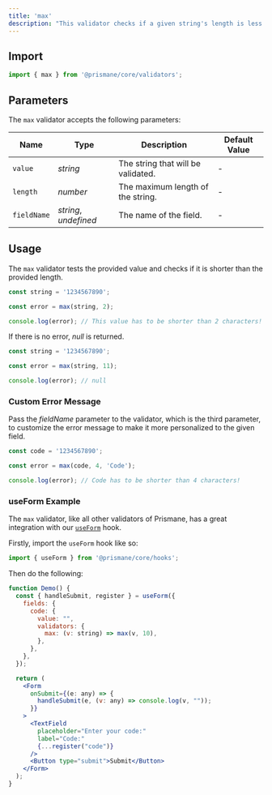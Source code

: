 ---
title: 'max'
description: "This validator checks if a given string's length is less than a given maximum."
---

## Import

```js
import { max } from '@prismane/core/validators';
```

## Parameters

The `max` validator accepts the following parameters:

| Name        | Type                  | Description                        | Default Value |
| ----------- | --------------------- | ---------------------------------- | ------------- |
| `value`     | _string_              | The string that will be validated. | -             |
| `length`    | _number_              | The maximum length of the string.  | -             |
| `fieldName` | _string_, _undefined_ | The name of the field.             | -             |

## Usage

The `max` validator tests the provided value and checks if it is shorter than the provided length.

```ts
const string = '1234567890';

const error = max(string, 2);

console.log(error); // This value has to be shorter than 2 characters!
```

If there is no error, _null_ is returned.

```ts
const string = '1234567890';

const error = max(string, 11);

console.log(error); // null
```

### Custom Error Message

Pass the _fieldName_ parameter to the validator, which is the third parameter, to customize the error message to make it more personalized to the given field.

```ts
const code = '1234567890';

const error = max(code, 4, 'Code');

console.log(error); // Code has to be shorter than 4 characters!
```

### useForm Example

The `max` validator, like all other validators of Prismane, has a great integration with our [`useForm`](/docs/hooks/use-form) hook.

Firstly, import the `useForm` hook like so:

```js
import { useForm } from '@prismane/core/hooks';
```

Then do the following:

```jsx preview
function Demo() {
  const { handleSubmit, register } = useForm({
    fields: {
      code: {
        value: "",
        validators: {
          max: (v: string) => max(v, 10),
        },
      },
    },
  });

  return (
    <Form
      onSubmit={(e: any) => {
        handleSubmit(e, (v: any) => console.log(v, ""));
      }}
    >
      <TextField
        placeholder="Enter your code:"
        label="Code:"
        {...register("code")}
      />
      <Button type="submit">Submit</Button>
    </Form>
  );
}
```
